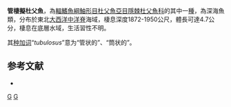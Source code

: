 {{Speciesbox
| status = NE
| status_system = IUCN3.1
| genus = Cottunculus
| species = tubulosus
| authority = Byrkjedal & Orlov, 2007
| synonyms = 
}}

'''管棲擬杜父魚'''，為[[輻鰭魚綱|輻鰭魚綱]][[鮋形目|鮋形目]][[杜父魚亞目|杜父魚亞目]][[隱棘杜父魚科|隱棘杜父魚科]]的其中一[[種|種]]，為深海魚類，分布於東北[[大西洋|大西洋]][[中洋脊|中洋脊]]海域，棲息深度1872-1950公尺，體長可達4.7公分，棲息在底層水域，生活習性不明。

其[[种加词|种加词]]“''tubulosus''”意为“管状的”、“筒状的”。

==参考文献==
*{{FishBase_species|genus=Cottunculus|species=tubulosus|year=2014|month=5}}

{{Taxonbar|from=Q2161440}}

[[Category:擬杜父魚屬|G]]
[[Category:2007年描述的鱼类|G]]


{{魚類小作品}}